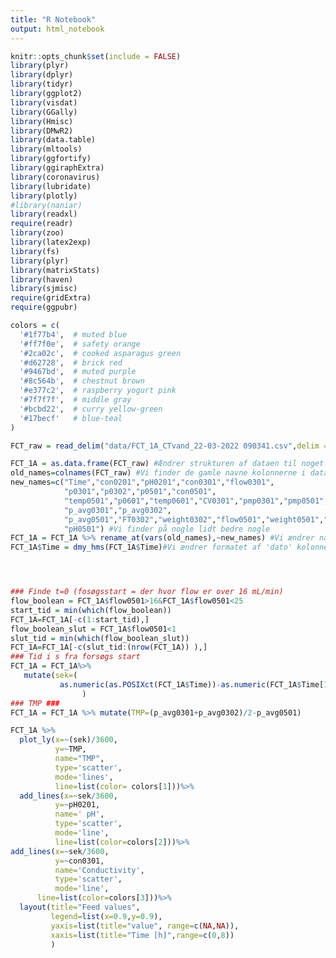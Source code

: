 ```yaml
---
title: "R Notebook"
output: html_notebook
---
```



```r
knitr::opts_chunk$set(include = FALSE)
library(plyr)
library(dplyr)
library(tidyr)
library(ggplot2)
library(visdat)
library(GGally)
library(Hmisc)
library(DMwR2)
library(data.table)
library(mltools)
library(ggfortify)
library(ggiraphExtra)
library(coronavirus)
library(lubridate)
library(plotly)
#library(naniar)
library(readxl)
require(readr)
library(zoo)
library(latex2exp)
library(fs)
library(plyr)
library(matrixStats)
library(haven)
library(sjmisc)
require(gridExtra)
require(ggpubr)

colors = c(
  '#1f77b4',  # muted blue
  '#ff7f0e',  # safety orange
  '#2ca02c',  # cooked asparagus green
  '#d62728',  # brick red
  '#9467bd',  # muted purple
  '#8c564b',  # chestnut brown
  '#e377c2',  # raspberry yogurt pink
  '#7f7f7f',  # middle gray
  '#bcbd22',  # curry yellow-green
  '#17becf'   # blue-teal
)
```

```r
FCT_raw = read_delim("data/FCT_1A_CTvand_22-03-2022 090341.csv",delim = ",", escape_double = FALSE, trim_ws = TRUE, skip = 3) #Hente data og få det til passe ned i en tabel

FCT_1A = as.data.frame(FCT_raw) #Ændrer strukturen af dataen til noget vi kan arbejde med
old_names=colnames(FCT_raw) #Vi finder de gamle navne kolonnerne i dataen har 
new_names=c("Time","con0201","pH0201","con0301","flow0301",
            "p0301","p0302","p0501","con0501",
            "temp0501","p0601","temp0601","CV0301","pmp0301","pmp0501","flow_avg0301",
            "p_avg0301","p_avg0302",
            "p_avg0501","FT0302","weight0302","flow0501","weight0501","pH0301",
            "pH0501") #Vi finder på nogle lidt bedre nogle
FCT_1A = FCT_1A %>% rename_at(vars(old_names),~new_names) #Vi ændrer navnene til de nye
FCT_1A$Time = dmy_hms(FCT_1A$Time)#Vi ændrer formatet af 'dato' kolonnen til et standard format for tid og datoer istedet for at det bare er noget tekst




### Finde t=0 (fosøgsstart = der hvor flow er over 16 mL/min)
flow_boolean = FCT_1A$flow0501>16&FCT_1A$flow0501<25
start_tid = min(which(flow_boolean))
FCT_1A=FCT_1A[-c(1:start_tid),]
flow_boolean_slut = FCT_1A$flow0501<1
slut_tid = min(which(flow_boolean_slut))
FCT_1A=FCT_1A[-c(slut_tid:(nrow(FCT_1A)) ),]
### Tid i s fra forsøgs start
FCT_1A = FCT_1A%>%
   mutate(sek=(
           as.numeric(as.POSIXct(FCT_1A$Time))-as.numeric(FCT_1A$Time[1], format='%Y-%m-%d %H:%M:%S'))
                )  
### TMP ###
FCT_1A = FCT_1A %>% mutate(TMP=(p_avg0301+p_avg0302)/2-p_avg0501)
```

```R


FCT_1A %>%
  plot_ly(x=~(sek)/3600,
          y=~TMP,
          name="TMP",
          type='scatter',
          mode='lines',
          line=list(color= colors[1]))%>%
  add_lines(x=~sek/3600,
          y=~pH0201,
          name=' pH',
          type='scatter',
          mode='line',
          line=list(color=colors[2]))%>%
add_lines(x=~sek/3600,
          y=~con0301,
          name='Conductivity',
          type='scatter',
          mode='line',
      line=list(color=colors[3]))%>%
  layout(title="Feed values",
         legend=list(x=0.9,y=0.9),
         yaxis=list(title="value", range=c(NA,NA)),
         xaxis=list(title="Time [h]",range=c(0,8))
         ) 







```
